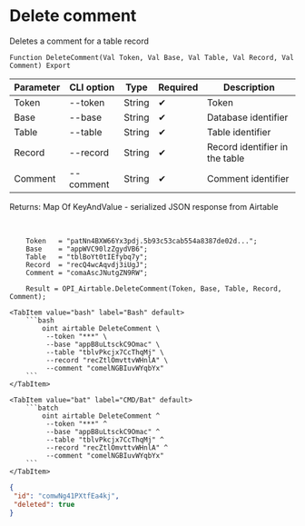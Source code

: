 ﻿---
sidebar_position: 4
description: Delete comment and other functions to work with Airtable in the Open Integration Package, a free open-source integration library for 1C:Enterprise 8, OneScript and CLI
keywords: [1C, 1С, 1С:Enterprise, 1С:Enterprise 8.3, API, Integration, Services, Exchange, OneScript, CLI, Airtable]
---


# Delete comment
 Deletes a comment for a table record



`Function DeleteComment(Val Token, Val Base, Val Table, Val Record, Val Comment) Export`

  | Parameter | CLI option | Type | Required | Description |
  |-|-|-|-|-|
  | Token | --token | String | &#x2714; | Token |
  | Base | --base | String | &#x2714; | Database identifier |
  | Table | --table | String | &#x2714; | Table identifier |
  | Record | --record | String | &#x2714; | Record identifier in the table |
  | Comment | --comment | String | &#x2714; | Comment identifier |

  
  Returns:  Map Of KeyAndValue - serialized JSON response from Airtable

<br/>




```bsl title="1C:Enterprise/OneScript code example"
    Token   = "patNn4BXW66Yx3pdj.5b93c53cab554a8387de02d...";
    Base    = "appWVC90lzZgydVB6";
    Table   = "tblBoYt0tIEfybq7y";
    Record  = "recQ4wcAqvdj3iUgJ";
    Comment = "comaAscJNutgZN9RW";

    Result = OPI_Airtable.DeleteComment(Token, Base, Table, Record, Comment);
```
 

 <Tabs>
  
    <TabItem value="bash" label="Bash" default>
        ```bash
            oint airtable DeleteComment \
             --token "***" \
             --base "appB8uLtsckC9Omac" \
             --table "tblvPkcjx7CcThqMj" \
             --record "recZtlOmvttvWHnlA" \
             --comment "comelNGBIuvWYqbYx"
        ```
    </TabItem>
  
    <TabItem value="bat" label="CMD/Bat" default>
        ```batch
            oint airtable DeleteComment ^
             --token "***" ^
             --base "appB8uLtsckC9Omac" ^
             --table "tblvPkcjx7CcThqMj" ^
             --record "recZtlOmvttvWHnlA" ^
             --comment "comelNGBIuvWYqbYx"
        ```
    </TabItem>
</Tabs>


```json title="Result"
{
 "id": "comwNg41PXtfEa4kj",
 "deleted": true
}
```
